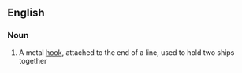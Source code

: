 ==English==

===Noun===
{{en-noun|sg=[[grappling]] [[iron]]}}

#{{nautical}} A metal [[hook]], attached to the end of a line, used to hold two ships together